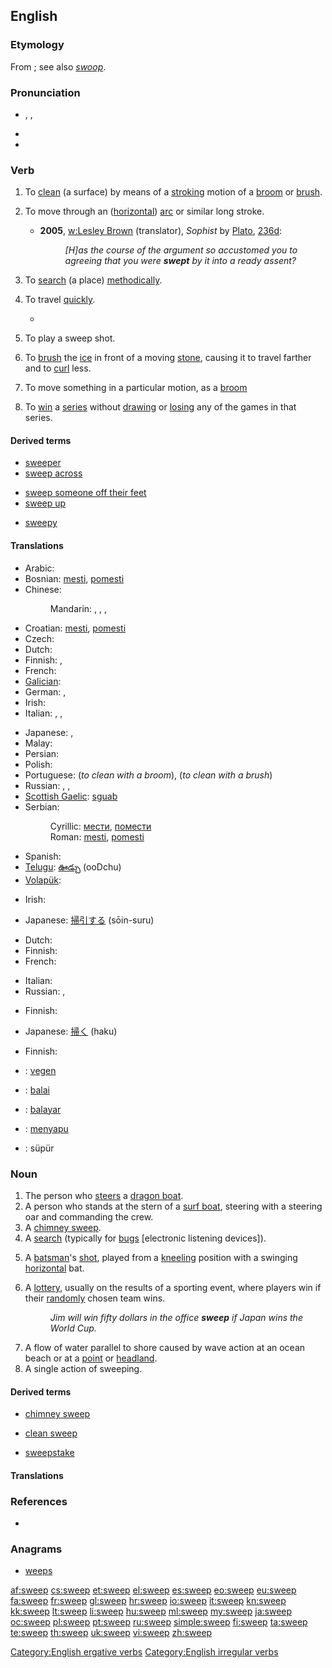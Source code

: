 ==English==

===Etymology===
From {{etyl|ang|en}} {{term|swapan|swāpan|lang=ang}}; see also ''[[swoop]]''.

===Pronunciation===
* {{enPR|swēp}}, {{IPA|/swiːp/}}, {{SAMPA|/swi:p/}}
* {{audio|en-us-sweep.ogg|Audio (US)}}
* {{rhymes|iːp}}

===Verb===
{{en-verb|sweeps|sweeping|swept}}

# {{transitive}} To [[clean]] (a surface) by means of a [[stroke#Verb|stroking]] motion of a [[broom]] or [[brush]].
# {{intransitive}} To move through an ([[horizontal]]) [[arc]] or similar long stroke.
#* '''2005''', [[w:Lesley Brown]] (translator), ''Sophist'' by [[w:Plato|Plato]], [[w:Stephanus pagination|236d]]:
#*: ''[H]as the course of the argument so accustomed you to agreeing that you were '''swept''' by it into a ready assent?''
# {{transitive}} To [[search]] (a place) [[methodically]].
# {{intransitive|figuratively}} To travel [[quickly]].
#* {{quote-news
|year=2011
|date=February 1
|author=Phil McNulty
|title=Arsenal   2 - 1   Everton
|work=BBC
|url=http://news.bbc.co.uk/sport2/hi/football/eng_prem/9379477.stm
|page=
|passage=Everton took that disputed lead in a moment that caused anger to sweep around the Emirates. }}
# {{cricket}} To play a sweep shot.
# {{curling}} To [[brush]] the [[ice]] in front of a moving [[stone]], causing it to travel farther and to [[curl]] less.
# {{transitive|ergative}} To move something in a particular motion, as a [[broom]]
# {{sports}} To [[win]] a [[series]] without [[draw]]ing or [[lose|losing]] any of the games in that series.

====Derived terms====
{{rel-top3|Terms derived from ''sweep'' (verb)}}
* [[sweeper]]
* [[sweep across]]
{{rel-mid3}}
* [[sweep someone off their feet]]
* [[sweep up]]
{{rel-mid3}}
* [[sweepy]]
{{rel-bottom}}

====Translations====
{{trans-top|to clean (a floor, etc) using a broom or brush}}
* Arabic: {{t|ar|مسح|tr=másaHa}}
* Bosnian: [[mesti#Bosnian|mesti]], [[pomesti#Bosnian|pomesti]]
* Chinese:
*: Mandarin: {{t-|cmn|打掃|sc=Hani}}, {{t-|cmn|打扫|tr=dǎsǎo|sc=Hani}}, {{t-|cmn|掃|sc=Hani}}, {{t-|cmn|扫|tr=sǎo|sc=Hani}}
* Croatian: [[mesti#Croatian|mesti]], [[pomesti#Croatian|pomesti]]
* Czech: {{t-|cs|zamést}}
* Dutch: {{t+|nl|vegen}}
* Finnish: {{t-|fi|harjata}}, {{t-|fi|luutia}}
* French: {{t+|fr|balayer}}
* [[Galician]]: {{t-|gl|varrer|xs=Galician}}
* German: {{t+|de|fegen}}, {{t+|de|kehren}}
* Irish: {{t-|ga|scuab|xs=Irish}}
* Italian: {{t-|it|spazzare}}, {{t+|it|scopare}}, {{t|it|ramazzare}}
{{trans-mid}}
* Japanese: {{t-|ja|掃除|alt=掃除する|tr=そうじする, sōji-suru}}, {{t|ja|掃く|tr=はく, haku}}
* Malay: {{t|ms|menyapu}}
* Persian: {{t|fa|رُفتن|tr=roftan|sc=fa-Arab}}
* Polish: {{t-|pl|zamiatać}}
* Portuguese: {{t+|pt|varrer}} (''to clean with a broom''), {{t+|pt|escovar}} (''to clean with a brush'')
* Russian: {{t+|ru|подметать|tr=podmetát'}} {{impf}}, {{t+|ru|мести|tr=mestí}} {{impf}}, {{t|ru|подмести|tr=podmestí}} {{pf.}}
* [[Scottish Gaelic]]: [[sguab]]
* Serbian:
*: Cyrillic: [[мести#Serbian|мести]], [[помести#Serbian|помести]]
*: Roman: [[mesti#Serbian|mesti]], [[pomesti#Serbian|pomesti]]
* Spanish: {{t+|es|barrer}}
* [[Telugu]]: [[ఊడ్చు]] (ooDchu)
* [[Volapük]]: {{t|vo|svipön}}
{{trans-bottom}}

{{trans-top|to move through an arc or similar long stroke}}
* Irish: {{t-|ga|scuab|xs=Irish}}
{{trans-mid}}
* Japanese: [[掃引]]する (sōin-suru)
{{trans-bottom}}

{{trans-top|search (a place) methodically}}
* Dutch: {{t+|nl|doorzoeken}}
* Finnish: {{t+|fi|kammata}}
* French: {{t+|fr|balayer}}
{{trans-mid}}
* Italian: {{t|it|setacciare}}
* Russian: {{t|ru|прочёсывать|sc=Cyrl|tr=pročósyvat}} {{impf}}, {{t|ru|прочесать|sc=Cyrl|tr=pročesát}} {{pf.}}
{{trans-bottom}}

{{trans-top|cricket: play a sweep shot}}
{{trans-mid}}
{{trans-bottom}}

{{trans-top|curling: brush the ice in curling}}
* Finnish: {{t-|fi|harjata}}
{{trans-mid}}
* Japanese: [[掃く]] (haku)
{{trans-bottom}}

{{trans-top|to move something in a certain motion}}
* Finnish: {{t-|fi|heiluttaa}}
{{trans-mid}}
{{trans-bottom}}

{{trans-top|sports: win a series}}
{{trans-mid}}
{{trans-bottom}}

{{checktrans-top}}
* {{ttbc|nl}}: [[vegen]]
* {{ttbc|eo}}: [[balai]]
* {{ttbc|io}}: [[balayar]]
* {{ttbc|id}}: [[sapu|menyapu]]
* {{ttbc|tr}}: süpür
{{trans-bottom}}

===Noun===
{{en-noun}}

# The person who [[steer]]s a [[dragon boat]].<!-- possibly other types of boats? -->
# A person who stands at the stern of a [[surf boat]], steering with a steering oar and commanding the crew.
# A [[chimney sweep]].
# A [[search]] (typically for [[bug]]s [electronic listening devices]).
# {{cricket}} A [[batsman]]'s [[shot]], played from a [[kneeling]] position with a swinging [[horizontal]] bat.
# A [[lottery]], usually on the results of a sporting event, where players win if their [[random]]ly chosen team wins.
#: ''Jim will win fifty dollars in the office '''sweep''' if Japan wins the World Cup.''
# A flow of water parallel to shore caused by wave action at an ocean beach or at a [[point]] or [[headland]].
# A single action of sweeping.

====Derived terms====
{{rel-top3|Terms derived from ''sweep'' (noun)}}
* [[chimney sweep]]
{{rel-mid3}}
* [[clean sweep]]
{{rel-mid3}}
* [[sweepstake]]
{{rel-bottom}}

====Translations====
{{trans-top|person who steers a dragon boat}}
{{trans-mid}}
{{trans-bottom}}

{{trans-see|chimney sweep}}

{{trans-top|a search for bugs (electronic listening devices)}}
{{trans-mid}}
{{trans-bottom}}

{{trans-top|type of shot in cricket}}
{{trans-mid}}
{{trans-bottom}}

===References===
* {{R:Webster 1913}}

===Anagrams===
* [[weeps#English|weeps]]

[[Category:English ergative verbs]]
[[Category:English irregular verbs]]

[[af:sweep]]
[[cs:sweep]]
[[et:sweep]]
[[el:sweep]]
[[es:sweep]]
[[eo:sweep]]
[[eu:sweep]]
[[fa:sweep]]
[[fr:sweep]]
[[gl:sweep]]
[[hr:sweep]]
[[io:sweep]]
[[it:sweep]]
[[kn:sweep]]
[[kk:sweep]]
[[lt:sweep]]
[[li:sweep]]
[[hu:sweep]]
[[ml:sweep]]
[[my:sweep]]
[[ja:sweep]]
[[oc:sweep]]
[[pl:sweep]]
[[pt:sweep]]
[[ru:sweep]]
[[simple:sweep]]
[[fi:sweep]]
[[ta:sweep]]
[[te:sweep]]
[[th:sweep]]
[[uk:sweep]]
[[vi:sweep]]
[[zh:sweep]]